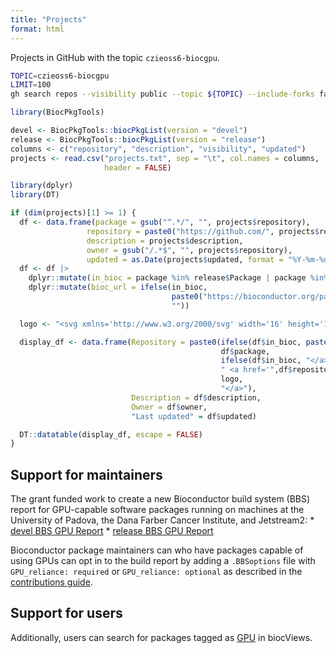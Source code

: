 ```yaml
---
title: "Projects"
format: html
---
```


Projects in GitHub with the topic `czieoss6-biocgpu`.

```bash
TOPIC=czieoss6-biocgpu
LIMIT=100
gh search repos --visibility public --topic ${TOPIC} --include-forks false --limit ${LIMIT} > projects.txt
```

```r
library(BiocPkgTools)

devel <- BiocPkgTools::biocPkgList(version = "devel")
release <- BiocPkgTools::biocPkgList(version = "release")
columns <- c("repository", "description", "visibility", "updated")
projects <- read.csv("projects.txt", sep = "\t", col.names = columns,
                     header = FALSE)
```

```r
library(dplyr)
library(DT)

if (dim(projects)[1] >= 1) {
  df <- data.frame(package = gsub("^.*/", "", projects$repository),
                 repository = paste0("https://github.com/", projects$repository),
                 description = projects$description,
                 owner = gsub("/.*$", "", projects$repository),
                 updated = as.Date(projects$updated, format = "%Y-%m-%d"))
  df <- df |>
    dplyr::mutate(in_bioc = package %in% release$Package | package %in% devel$Package) |>
    dplyr::mutate(bioc_url = ifelse(in_bioc,
                                    paste0("https://bioconductor.org/packages/", package),
                                    ""))

  logo <- "<svg xmlns='http://www.w3.org/2000/svg' width='16' height='16' fill='currentColor' class='bi bi-github' viewBox='0 0 16 16'> <path d='M8 0C3.58 0 0 3.58 0 8c0 3.54 2.29 6.53 5.47 7.59.4.07.55-.17.55-.38 0-.19-.01-.82-.01-1.49-2.01.37-2.53-.49-2.69-.94-.09-.23-.48-.94-.82-1.13-.28-.15-.68-.52-.01-.53.63-.01 1.08.58 1.23.82.72 1.21 1.87.87 2.33.66.07-.52.28-.87.51-1.07-1.78-.2-3.64-.89-3.64-3.95 0-.87.31-1.59.82-2.15-.08-.2-.36-1.02.08-2.12 0 0 .67-.21 2.2.82.64-.18 1.32-.27 2-.27.68 0 1.36.09 2 .27 1.53-1.04 2.2-.82 2.2-.82.44 1.1.16 1.92.08 2.12.51.56.82 1.27.82 2.15 0 3.07-1.87 3.75-3.65 3.95.29.25.54.73.54 1.48 0 1.07-.01 1.93-.01 2.2 0 .21.15.46.55.38A8.012 8.012 0 0 0 16 8c0-4.42-3.58-8-8-8z'/> </svg>"

  display_df <- data.frame(Repository = paste0(ifelse(df$in_bioc, paste0("<a href='", df$bioc_url, "'>"), ""), 
                                               df$package,
                                               ifelse(df$in_bioc, "</a> ", ""),
                                               " <a href='",df$repository, "'>", 
                                               logo,
                                               "</a>"),
                           Description = df$description,
                           Owner = df$owner,
                           "Last updated" = df$updated)

  DT::datatable(display_df, escape = FALSE)
}
```

## Support for maintainers

The grant funded work to create a new Bioconductor build system
(BBS) report for GPU-capable software packages running on machines at the
University of Padova, the Dana Farber Cancer Institute, and Jetstream2:
* [devel BBS GPU Report](https://bioconductor.org/checkResults/devel/bioc-gpu-LATEST/)
* [release BBS GPU Report](https://bioconductor.org/checkResults/release/bioc-gpu-LATEST/)

Bioconductor package maintainers can who have packages capable of using GPUs
can opt in to the build report by adding a `.BBSoptions` file with
`GPU_reliance: required` or `GPU_reliance: optional` as described in the
[contributions guide](https://contributions.bioconductor.org/advanced-build-options.html#gpu-builds).

## Support for users

Additionally, users can search for packages tagged as
[GPU](https://bioconductor.org/packages/devel/BiocViews.html#___GPU) in biocViews.
